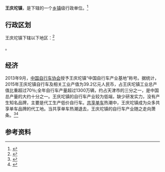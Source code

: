 {{中国乡级行政区|12/01/14/114/000}}

'''王庆坨镇'''，是{{PRC admin/fullname|12/01/14/114/000|3}}下辖的一个[[乡镇|乡镇]]级行政单位。<ref>{{PRC admin/ref sgc|{{PRC admin/parent|12/01/14/114/000}}}}</ref>

== 行政区划 ==
王庆坨镇下辖以下地区：<ref>{{PRC admin/ref sgc|12/01/14/114/000}}</ref>

{{PRC admin/children|12/01/14/114/000}}。

== 经济 ==
2013年9月，[[中国自行车协会|中国自行车协会]]授予王庆坨镇“中国自行车产业基地”称号。据统计，2015年王庆坨镇自行车及相关工业产值为39.2亿元人民币，占王庆坨镇工业总产值比重超过70％;全年自行车产量超过1300万辆，约占天津市的三分之一，是中国总产量的大约十分之一。王庆坨镇的自行车产业较为低端，缺少研发实力，没有产生知名品牌，主要是代工生产低价自行车。[[共享单车|共享单车]]热潮中，王庆坨镇成为众多共享单车品牌的代工地。当共享单车热潮退去，王庆坨镇的自行车产业随之走向萧条。<ref>{{cite news |title=共享单车凉凉后的王庆坨：农田堆车数万 工厂被整顿 |url=https://tech.sina.com.cn/i/2018-07-09/doc-ihezpzwt7111977.shtml |accessdate=2019-04-30 |work=北京青年报 |date=2018-07-09 |archive-date=2019-04-30 |archive-url=https://web.archive.org/web/20190430081846/https://tech.sina.com.cn/i/2018-07-09/doc-ihezpzwt7111977.shtml |dead-url=no }}</ref><ref>{{cite news |title=“雾霾”中的王庆坨 |url=http://yuanchuang.caijing.com.cn/2018/1202/4542332.shtml |accessdate=2019-04-30 |work=财经网 |date=2018-12-02 |archive-date=2019-04-30 |archive-url=https://web.archive.org/web/20190430081853/http://yuanchuang.caijing.com.cn/2018/1202/4542332.shtml |dead-url=no }}</ref>

== 参考资料 ==

{{reflist}}

{{行政区划小作品}}
{{PRC admin/navcat|12/01/14/114/000}}
